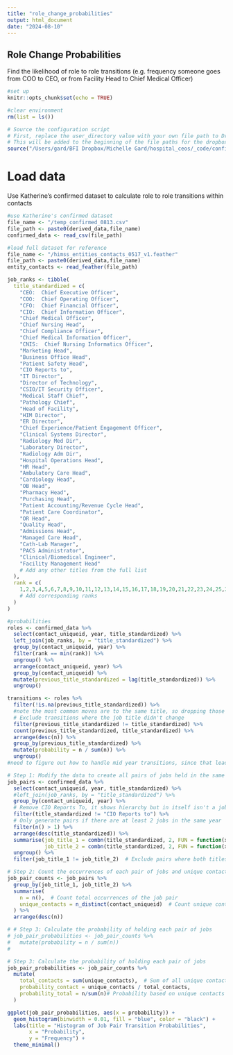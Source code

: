 ```yaml
---
title: "role_change_probabilities"
output: html_document
date: "2024-08-10"
---
```


## Role Change Probabilities
Find the likelihood of role to role transitions (e.g. frequency someone goes from COO to CEO, or from Facility Head to Chief Medical Officer)

```r
#set up
knitr::opts_chunk$set(echo = TRUE)

#clear environment
rm(list = ls())

# Source the configuration script
# First, replace the user_directory value with your own file path to DropBox
# This will be added to the beginning of the file paths for the dropbox files this script will be accessing
source("/Users/gard/BFI Dropbox/Michelle Gard/hospital_ceos/_code/config.R")
```

# Load data
Use Katherine's confirmed dataset to calculate role to role transitions within contacts

```r
#use Katherine's confirmed dataset
file_name <- "/temp_confirmed_0813.csv"
file_path <- paste0(derived_data,file_name)
confirmed_data <- read_csv(file_path)

#load full dataset for reference
file_name <- "/himss_entities_contacts_0517_v1.feather"
file_path <- paste0(derived_data,file_name)
entity_contacts <- read_feather(file_path)
```

```r

job_ranks <- tibble(
  title_standardized = c(
    "CEO:  Chief Executive Officer",
    "COO:  Chief Operating Officer",
    "CFO:  Chief Financial Officer",
    "CIO:  Chief Information Officer",
    "Chief Medical Officer",
    "Chief Nursing Head",
    "Chief Compliance Officer",
    "Chief Medical Information Officer",
    "CNIS:  Chief Nursing Informatics Officer",
    "Marketing Head",
    "Business Office Head",
    "Patient Safety Head",
    "CIO Reports to",
    "IT Director",
    "Director of Technology",
    "CSIO/IT Security Officer",
    "Medical Staff Chief",
    "Pathology Chief",
    "Head of Facility",
    "HIM Director",
    "ER Director",
    "Chief Experience/Patient Engagement Officer",
    "Clinical Systems Director",
    "Radiology Med Dir",
    "Laboratory Director",
    "Radiology Adm Dir",
    "Hospital Operations Head",
    "HR Head",
    "Ambulatory Care Head",
    "Cardiology Head",
    "OB Head",
    "Pharmacy Head",
    "Purchasing Head",
    "Patient Accounting/Revenue Cycle Head",
    "Patient Care Coordinator",
    "OR Head",
    "Quality Head",
    "Admissions Head",
    "Managed Care Head",
    "Cath-Lab Manager",
    "PACS Administrator",
    "Clinical/Biomedical Engineer",
    "Facility Management Head"
    # Add any other titles from the full list
  ),
  rank = c(
    1,2,3,4,5,6,7,8,9,10,11,12,13,14,15,16,17,18,19,20,21,22,23,24,25,26,27,28,29,30,31,32,33,34,35,36,37,38,39,40,41,42,43
    # Add corresponding ranks
  )
)


```

```r
#probabilities
roles <- confirmed_data %>% 
  select(contact_uniqueid, year, title_standardized) %>% 
  left_join(job_ranks, by = "title_standardized") %>% 
  group_by(contact_uniqueid, year) %>%
  filter(rank == min(rank)) %>%
  ungroup() %>% 
  arrange(contact_uniqueid, year) %>% 
  group_by(contact_uniqueid) %>%
  mutate(previous_title_standardized = lag(title_standardized)) %>%
  ungroup() 

transitions <- roles %>% 
  filter(!is.na(previous_title_standardized)) %>% 
  #note the most common moves are to the same title, so dropping those (e.g. CEO to CEO)
  # Exclude transitions where the job title didn't change
  filter(previous_title_standardized != title_standardized) %>%
  count(previous_title_standardized, title_standardized) %>%
  arrange(desc(n)) %>% 
  group_by(previous_title_standardized) %>%
  mutate(probability = n / sum(n)) %>%
  ungroup()
#need to figure out how to handle mid year transitions, since that leads to some weirdness. ie someone is it director, then it directory AND CIO, to CIO. But this leads to the transition of CIO TO IT director showing as common. need to come up with a separate hierarchy (use Ambar's) to take the max (most senior) role in a given year
```

```r

# Step 1: Modify the data to create all pairs of jobs held in the same year
job_pairs <- confirmed_data %>%
  select(contact_uniqueid, year, title_standardized) %>%
  #left_join(job_ranks, by = "title_standardized") %>%
  group_by(contact_uniqueid, year) %>%
  # Remove CIO Reports To, it shows hierarchy but in itself isn't a job
  filter(title_standardized != "CIO Reports to") %>% 
  # Only generate pairs if there are at least 2 jobs in the same year
  filter(n() > 1) %>%
  arrange(desc(title_standardized)) %>% 
  summarise(job_title_1 = combn(title_standardized, 2, FUN = function(x) x[1]),
            job_title_2 = combn(title_standardized, 2, FUN = function(x) x[2])) %>%
  ungroup() %>%
  filter(job_title_1 != job_title_2)  # Exclude pairs where both titles are the same

# Step 2: Count the occurrences of each pair of jobs and unique contact IDs
job_pair_counts <- job_pairs %>%
  group_by(job_title_1, job_title_2) %>%
  summarise(
    n = n(),  # Count total occurrences of the job pair
    unique_contacts = n_distinct(contact_uniqueid)  # Count unique contact IDs
  ) %>%
  arrange(desc(n))

# # Step 3: Calculate the probability of holding each pair of jobs
# job_pair_probabilities <- job_pair_counts %>%
#   mutate(probability = n / sum(n))
# 

# Step 3: Calculate the probability of holding each pair of jobs
job_pair_probabilities <- job_pair_counts %>%
  mutate(
    total_contacts = sum(unique_contacts),  # Sum of all unique contacts for the pairs
    probability_contact = unique_contacts / total_contacts,
    probability_total = n/sum(n)# Probability based on unique contacts
  )

ggplot(job_pair_probabilities, aes(x = probability)) +
  geom_histogram(binwidth = 0.01, fill = "blue", color = "black") +
  labs(title = "Histogram of Job Pair Transition Probabilities",
       x = "Probability",
       y = "Frequency") +
  theme_minimal()

```


